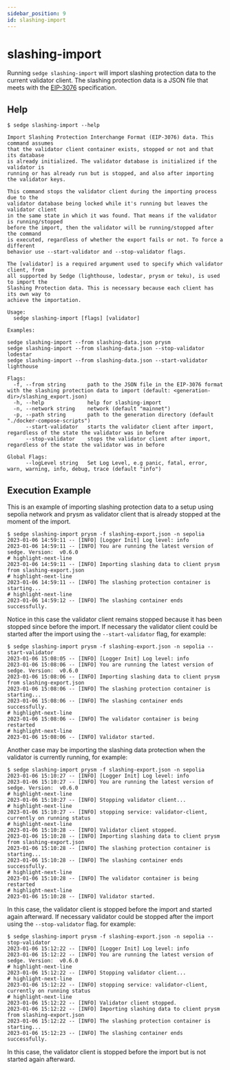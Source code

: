 ```yaml
---
sidebar_position: 9
id: slashing-import 
---
```


# slashing-import

Running `sedge slashing-import` will import slashing protection data to the current validator client. The slashing protection data is a JSON file that meets with the [EIP-3076](https://eips.ethereum.org/EIPS/eip-3076) specification.

## Help

```shell
$ sedge slashing-import --help

Import Slashing Protection Interchange Format (EIP-3076) data. This command assumes
that the validator client container exists, stopped or not and that its database
is already initialized. The validator database is initialized if the validator is
running or has already run but is stopped, and also after importing the validator keys.

This command stops the validator client during the importing process due to the
validator database being locked while it's running but leaves the validator client
in the same state in which it was found. That means if the validator is running/stopped
before the import, then the validator will be running/stopped after the command
is executed, regardless of whether the export fails or not. To force a different
behavior use --start-validator and --stop-validator flags.

The [validator] is a required argument used to specify which validator client, from
all supported by Sedge (lighthouse, lodestar, prysm or teku), is used to import the
Slashing Protection data. This is necessary because each client has its own way to
achieve the importation.

Usage:
  sedge slashing-import [flags] [validator]

Examples:

sedge slashing-import --from slashing-data.json prysm
sedge slashing-import --from slashing-data.json --stop-validator lodestar 
sedge slashing-import --from slashing-data.json --start-validator lighthouse

Flags:
  -f, --from string       path to the JSON file in the EIP-3076 format with the slashing protection data to import (default: <generation-dir>/slashing_export.json)
  -h, --help              help for slashing-import
  -n, --network string    network (default "mainnet")
  -p, --path string       path to the generation directory (default "./docker-compose-scripts")
      --start-validator   starts the validator client after import, regardless of the state the validator was in before
      --stop-validator    stops the validator client after import, regardless of the state the validator was in before

Global Flags:
      --logLevel string   Set Log Level, e.g panic, fatal, error, warn, warning, info, debug, trace (default "info")
```

## Execution Example

This is an example of importing slashing protection data to a setup using sepolia network and prysm as validator client that is already stopped at the moment of the import.

```shell
$ sedge slashing-import prysm -f slashing-export.json -n sepolia
2023-01-06 14:59:11 -- [INFO] [Logger Init] Log level: info
2023-01-06 14:59:11 -- [INFO] You are running the latest version of sedge. Version:  v0.6.0
# highlight-next-line
2023-01-06 14:59:11 -- [INFO] Importing slashing data to client prysm from slashing-export.json
# highlight-next-line
2023-01-06 14:59:11 -- [INFO] The slashing protection container is starting...
# highlight-next-line
2023-01-06 14:59:12 -- [INFO] The slashing container ends successfully.
```

Notice in this case the validator client remains stopped because it has been stopped since before the import. If necessary the validator client could be started after the import using the `--start-validator` flag, for example:

```shell
$ sedge slashing-import prysm -f slashing-export.json -n sepolia --start-validator
2023-01-06 15:08:05 -- [INFO] [Logger Init] Log level: info
2023-01-06 15:08:06 -- [INFO] You are running the latest version of sedge. Version:  v0.6.0
2023-01-06 15:08:06 -- [INFO] Importing slashing data to client prysm from slashing-export.json
2023-01-06 15:08:06 -- [INFO] The slashing protection container is starting...
2023-01-06 15:08:06 -- [INFO] The slashing container ends successfully.
# highlight-next-line
2023-01-06 15:08:06 -- [INFO] The validator container is being restarted
# highlight-next-line
2023-01-06 15:08:06 -- [INFO] Validator started.
```

Another case may be importing the slashing data protection when the validator is currently running, for example:

```shell
$ sedge slashing-import prysm -f slashing-export.json -n sepolia 
2023-01-06 15:10:27 -- [INFO] [Logger Init] Log level: info
2023-01-06 15:10:27 -- [INFO] You are running the latest version of sedge. Version:  v0.6.0
# highlight-next-line
2023-01-06 15:10:27 -- [INFO] Stopping validator client...
# highlight-next-line
2023-01-06 15:10:27 -- [INFO] stopping service: validator-client, currently on running status
# highlight-next-line
2023-01-06 15:10:28 -- [INFO] Validator client stopped.
2023-01-06 15:10:28 -- [INFO] Importing slashing data to client prysm from slashing-export.json
2023-01-06 15:10:28 -- [INFO] The slashing protection container is starting...
2023-01-06 15:10:28 -- [INFO] The slashing container ends successfully.
# highlight-next-line
2023-01-06 15:10:28 -- [INFO] The validator container is being restarted
# highlight-next-line
2023-01-06 15:10:28 -- [INFO] Validator started.
```

In this case, the validator client is stopped before the import and started again afterward. If necessary validator could be stopped after the import using the `--stop-validator` flag. for example:

 ```shell
$ sedge slashing-import prysm -f slashing-export.json -n sepolia --stop-validator
2023-01-06 15:12:22 -- [INFO] [Logger Init] Log level: info
2023-01-06 15:12:22 -- [INFO] You are running the latest version of sedge. Version:  v0.6.0
# highlight-next-line
2023-01-06 15:12:22 -- [INFO] Stopping validator client...
# highlight-next-line
2023-01-06 15:12:22 -- [INFO] stopping service: validator-client, currently on running status
# highlight-next-line
2023-01-06 15:12:22 -- [INFO] Validator client stopped.
2023-01-06 15:12:22 -- [INFO] Importing slashing data to client prysm from slashing-export.json
2023-01-06 15:12:22 -- [INFO] The slashing protection container is starting...
2023-01-06 15:12:23 -- [INFO] The slashing container ends successfully.
 ```

In this case, the validator client is stopped before the import but is not started again afterward.
